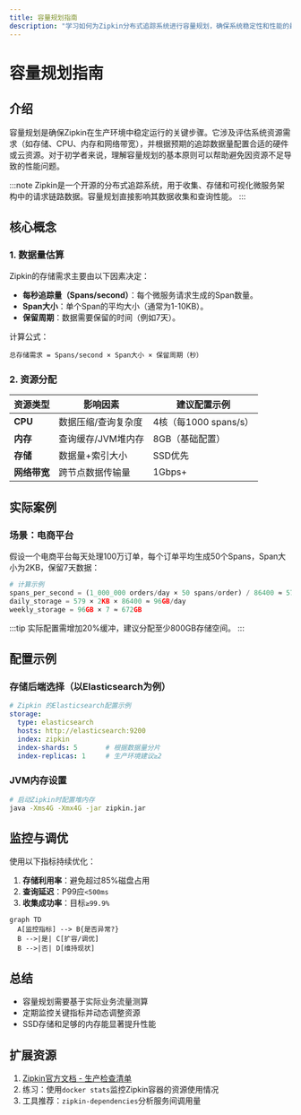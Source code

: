 ```yaml
---
title: 容量规划指南
description: "学习如何为Zipkin分布式追踪系统进行容量规划，确保系统稳定性和性能的最佳实践。"
---
```


# 容量规划指南

## 介绍

容量规划是确保Zipkin在生产环境中稳定运行的关键步骤。它涉及评估系统资源需求（如存储、CPU、内存和网络带宽），并根据预期的追踪数据量配置合适的硬件或云资源。对于初学者来说，理解容量规划的基本原则可以帮助避免因资源不足导致的性能问题。

:::note
Zipkin是一个开源的分布式追踪系统，用于收集、存储和可视化微服务架构中的请求链路数据。容量规划直接影响其数据收集和查询性能。
:::

## 核心概念

### 1. 数据量估算
Zipkin的存储需求主要由以下因素决定：
- **每秒追踪量（Spans/second）**：每个微服务请求生成的Span数量。
- **Span大小**：单个Span的平均大小（通常为1-10KB）。
- **保留周期**：数据需要保留的时间（例如7天）。

计算公式：
```
总存储需求 = Spans/second × Span大小 × 保留周期（秒）
```

### 2. 资源分配
| 资源类型       | 影响因素                          | 建议配置示例         |
|----------------|-----------------------------------|---------------------|
| **CPU**        | 数据压缩/查询复杂度               | 4核（每1000 spans/s）|
| **内存**       | 查询缓存/JVM堆内存                | 8GB（基础配置）      |
| **存储**       | 数据量+索引大小                   | SSD优先             |
| **网络带宽**   | 跨节点数据传输量                  | 1Gbps+              |

## 实际案例

### 场景：电商平台
假设一个电商平台每天处理100万订单，每个订单平均生成50个Spans，Span大小为2KB，保留7天数据：

```python
# 计算示例
spans_per_second = (1_000_000 orders/day × 50 spans/order) / 86400 ≈ 579 spans/s
daily_storage = 579 × 2KB × 86400 ≈ 96GB/day
weekly_storage = 96GB × 7 ≈ 672GB
```

:::tip
实际配置需增加20%缓冲，建议分配至少800GB存储空间。
:::

## 配置示例

### 存储后端选择（以Elasticsearch为例）
```yaml
# Zipkin 的Elasticsearch配置示例
storage:
  type: elasticsearch
  hosts: http://elasticsearch:9200
  index: zipkin
  index-shards: 5       # 根据数据量分片
  index-replicas: 1     # 生产环境建议≥2
```

### JVM内存设置
```bash
# 启动Zipkin时配置堆内存
java -Xms4G -Xmx4G -jar zipkin.jar
```

## 监控与调优

使用以下指标持续优化：
1. **存储利用率**：避免超过85%磁盘占用
2. **查询延迟**：P99应`<500ms`
3. **收集成功率**：目标`≥99.9%`

```mermaid
graph TD
  A[监控指标] --> B{是否异常?}
  B -->|是| C[扩容/调优]
  B -->|否| D[维持现状]
```

## 总结

- 容量规划需要基于实际业务流量测算
- 定期监控关键指标并动态调整资源
- SSD存储和足够的内存能显著提升性能

## 扩展资源

1. [Zipkin官方文档 - 生产检查清单](https://zipkin.io/pages/production.html)
2. 练习：使用`docker stats`监控Zipkin容器的资源使用情况
3. 工具推荐：`zipkin-dependencies`分析服务间调用量